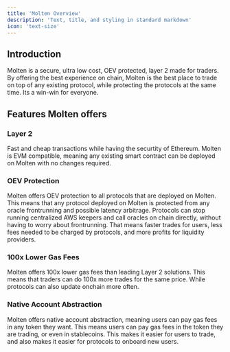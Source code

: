 ```yaml
---
title: 'Molten Overview'
description: 'Text, title, and styling in standard markdown'
icon: 'text-size'
---
```


## Introduction

Molten is a secure, ultra low cost, OEV protected, layer 2 made for traders.
By offering the best experience on chain, Molten is the best place to trade on top of any existing protocol, while protecting the protocols at the same time. Its a win-win for everyone.

## Features Molten offers


### Layer 2
Fast and cheap transactions while having the securtity of Ethereum. Molten is EVM compatible, meaning any existing smart contract can be deployed on Molten with no changes required.

### OEV Protection
Molten offers OEV protection to all protocols that are deployed on Molten. This means that any protocol deployed on Molten is protected from any oracle frontrunning and possible latency arbitrage. Protocols can stop running centralized AWS keepers 
and call oracles on chain directly, without having to worry about frontrunning. That means faster trades for users, less fees needed to be charged by protocols, and more profits for liquidity providers.

### 100x Lower Gas Fees
Molten offers 100x lower gas fees than leading Layer 2 solutions. This means that traders can do 100x more trades for the same price. While protocols can also update onchain more often.

### Native Account Abstraction
Molten offers native account abstraction, meaning users can pay gas fees in any token they want. This means users can pay gas fees in the token they are trading, or even in stablecoins. This makes it easier for users to trade, and also makes it easier for protocols to onboard new users.